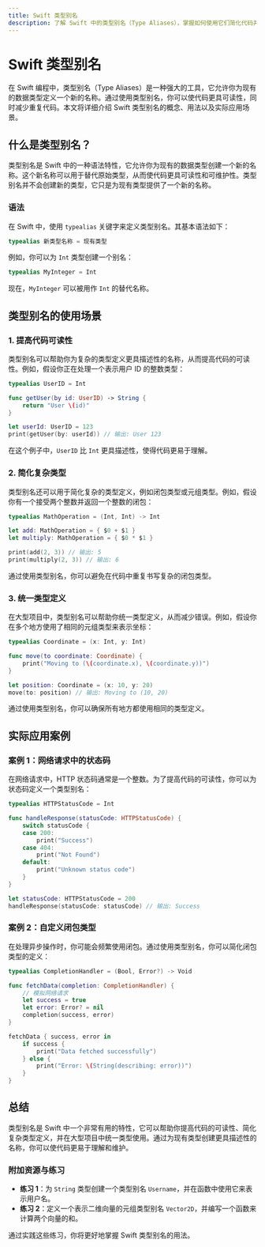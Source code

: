 ```yaml
---
title: Swift 类型别名
description: 了解 Swift 中的类型别名（Type Aliases），掌握如何使用它们简化代码并提高可读性。
---
```


# Swift 类型别名

在 Swift 编程中，类型别名（Type Aliases）是一种强大的工具，它允许你为现有的数据类型定义一个新的名称。通过使用类型别名，你可以使代码更具可读性，同时减少重复代码。本文将详细介绍 Swift 类型别名的概念、用法以及实际应用场景。

## 什么是类型别名？

类型别名是 Swift 中的一种语法特性，它允许你为现有的数据类型创建一个新的名称。这个新名称可以用于替代原始类型，从而使代码更具可读性和可维护性。类型别名并不会创建新的类型，它只是为现有类型提供了一个新的名称。

### 语法

在 Swift 中，使用 `typealias` 关键字来定义类型别名。其基本语法如下：

```swift
typealias 新类型名称 = 现有类型
```

例如，你可以为 `Int` 类型创建一个别名：

```swift
typealias MyInteger = Int
```

现在，`MyInteger` 可以被用作 `Int` 的替代名称。

## 类型别名的使用场景

### 1. 提高代码可读性

类型别名可以帮助你为复杂的类型定义更具描述性的名称，从而提高代码的可读性。例如，假设你正在处理一个表示用户 ID 的整数类型：

```swift
typealias UserID = Int

func getUser(by id: UserID) -> String {
    return "User \(id)"
}

let userId: UserID = 123
print(getUser(by: userId)) // 输出: User 123
```

在这个例子中，`UserID` 比 `Int` 更具描述性，使得代码更易于理解。

### 2. 简化复杂类型

类型别名还可以用于简化复杂的类型定义，例如闭包类型或元组类型。例如，假设你有一个接受两个整数并返回一个整数的闭包：

```swift
typealias MathOperation = (Int, Int) -> Int

let add: MathOperation = { $0 + $1 }
let multiply: MathOperation = { $0 * $1 }

print(add(2, 3)) // 输出: 5
print(multiply(2, 3)) // 输出: 6
```

通过使用类型别名，你可以避免在代码中重复书写复杂的闭包类型。

### 3. 统一类型定义

在大型项目中，类型别名可以帮助你统一类型定义，从而减少错误。例如，假设你在多个地方使用了相同的元组类型来表示坐标：

```swift
typealias Coordinate = (x: Int, y: Int)

func move(to coordinate: Coordinate) {
    print("Moving to (\(coordinate.x), \(coordinate.y))")
}

let position: Coordinate = (x: 10, y: 20)
move(to: position) // 输出: Moving to (10, 20)
```

通过使用类型别名，你可以确保所有地方都使用相同的类型定义。

## 实际应用案例

### 案例 1：网络请求中的状态码

在网络请求中，HTTP 状态码通常是一个整数。为了提高代码的可读性，你可以为状态码定义一个类型别名：

```swift
typealias HTTPStatusCode = Int

func handleResponse(statusCode: HTTPStatusCode) {
    switch statusCode {
    case 200:
        print("Success")
    case 404:
        print("Not Found")
    default:
        print("Unknown status code")
    }
}

let statusCode: HTTPStatusCode = 200
handleResponse(statusCode: statusCode) // 输出: Success
```

### 案例 2：自定义闭包类型

在处理异步操作时，你可能会频繁使用闭包。通过使用类型别名，你可以简化闭包类型的定义：

```swift
typealias CompletionHandler = (Bool, Error?) -> Void

func fetchData(completion: CompletionHandler) {
    // 模拟网络请求
    let success = true
    let error: Error? = nil
    completion(success, error)
}

fetchData { success, error in
    if success {
        print("Data fetched successfully")
    } else {
        print("Error: \(String(describing: error))")
    }
}
```

## 总结

类型别名是 Swift 中一个非常有用的特性，它可以帮助你提高代码的可读性、简化复杂类型定义，并在大型项目中统一类型使用。通过为现有类型创建更具描述性的名称，你可以使代码更易于理解和维护。

### 附加资源与练习

- **练习 1**：为 `String` 类型创建一个类型别名 `Username`，并在函数中使用它来表示用户名。
- **练习 2**：定义一个表示二维向量的元组类型别名 `Vector2D`，并编写一个函数来计算两个向量的和。

通过实践这些练习，你将更好地掌握 Swift 类型别名的用法。